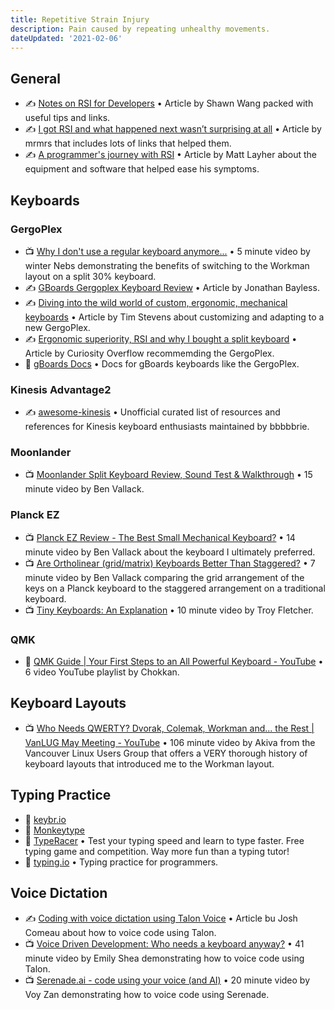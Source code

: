 ```yaml
---
title: Repetitive Strain Injury
description: Pain caused by repeating unhealthy movements.
dateUpdated: '2021-02-06'
---
```


## General

- ✍️ [Notes on RSI for Developers](https://www.swyx.io/rsi-tips/) • Article by Shawn Wang packed with useful tips and links.
- ✍️ [I got RSI and what happened next wasn’t surprising at all](https://medium.com/@mrmrs_/i-got-rsi-and-what-happened-next-wasnt-surprising-at-all-63ddb58b5e3f) • Article by mrmrs that includes lots of links that helped them.
- ✍️ [A programmer's journey with RSI](https://mdlayher.com/blog/a-programmers-journey-with-rsi/) • Article by Matt Layher about the equipment and software that helped ease his symptoms.

## Keyboards

### GergoPlex

- 📺 [Why I don't use a regular keyboard anymore...](https://m.youtube.com/watch?v=rrska7UU7BE) • 5 minute video by winter Nebs demonstrating the benefits of switching to the Workman layout on a split 30% keyboard.
- ✍️ [GBoards Gergoplex Keyboard Review](https://jonathanbayless.com/2020/10/07/gergoplex-review.html) • Article by Jonathan Bayless.
- ✍️ [Diving into the wild world of custom, ergonomic, mechanical keyboards](https://www.cnet.com/news/diving-into-the-wild-world-of-custom-ergonomic-mechanical-keyboards/) • Article by Tim Stevens about customizing and adapting to a new GergoPlex.
- ✍️ [Ergonomic superiority, RSI and why I bought a split keyboard](https://curiosityoverflow.xyz/posts/ergonomic-superiority/) • Article by Curiosity Overflow recommemding the GergoPlex.
- 📖 [gBoards Docs](http://docs.gboards.ca/) • Docs for gBoards keyboards like the GergoPlex.

### Kinesis Advantage2

- ✍️ [awesome-kinesis](https://github.com/bbbbbrie/awesome-kinesis) • Unofficial curated list of resources and references for Kinesis keyboard enthusiasts maintained by bbbbbrie.

### Moonlander

- 📺 [Moonlander Split Keyboard Review, Sound Test & Walkthrough](https://m.youtube.com/watch?v=eSiF7IwOyFw) • 15 minute video by Ben Vallack.

### Planck EZ

- 📺 [Planck EZ Review - The Best Small Mechanical Keyboard?](https://m.youtube.com/watch?v=NcnMR8D0G5o) • 14 minute video by Ben Vallack about the keyboard I ultimately preferred.
- 📺 [Are Ortholinear (grid/matrix) Keyboards Better Than Staggered?](https://m.youtube.com/watch?v=Ho_CFfdsmc8) • 7 minute video by Ben Vallack comparing the grid arrangement of the keys on a Planck keyboard to the staggered arrangement on a traditional keyboard.
- 📺 [Tiny Keyboards: An Explanation](https://m.youtube.com/watch?v=AKGXZ1ReU54) • 10 minute video by Troy Fletcher.

### QMK

- 📖 [QMK Guide | Your First Steps to an All Powerful Keyboard - YouTube](https://m.youtube.com/playlist?list=PLYEUsdlqPD2a3kzQgnF98Prj-4IzZJGYG) • 6 video YouTube playlist by Chokkan.

## Keyboard Layouts

- 📺 [Who Needs QWERTY? Dvorak, Colemak, Workman and... the Rest | VanLUG May Meeting - YouTube](https://m.youtube.com/watch?v=i1hK1qrdYtU&feature=youtu.be) • 106 minute video by Akiva from the Vancouver Linux Users Group that offers a VERY thorough history of keyboard layouts that introduced me to the Workman layout.

## Typing Practice

- 🧰 [keybr.io](https://www.keybr.com/)
- 🧰 [Monkeytype](https://monkeytype.com/)
- 🧰 [TypeRacer](https://play.typeracer.com/) • Test your typing speed and learn to type faster. Free typing game and competition. Way more fun than a typing tutor!
- 🧰 [typing.io](https://typing.io/) • Typing practice for programmers.

## Voice Dictation

- ✍️ [Coding with voice dictation using Talon Voice](https://www.joshwcomeau.com/blog/hands-free-coding/) • Article bu Josh Comeau about how to voice code using Talon.
- 📺 [Voice Driven Development: Who needs a keyboard anyway?](https://m.youtube.com/watch?v=YKuRkGkf5HU) • 41 minute video by Emily Shea demonstrating how to voice code using Talon.
- 📺 [Serenade.ai - code using your voice (and AI)](https://m.youtube.com/watch?v=Pc-EbY1fRWk) • 20 minute video by Voy Zan demonstrating how to voice code using Serenade. 
